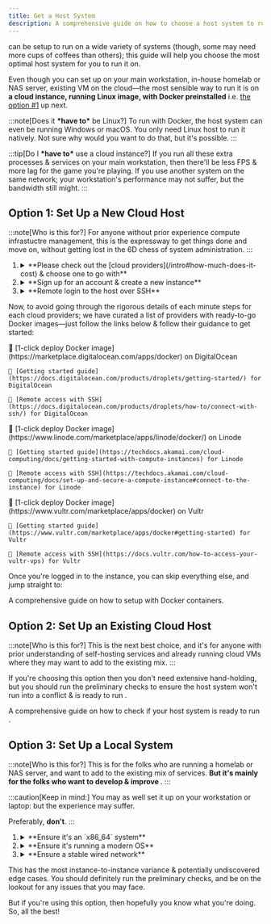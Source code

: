```yaml
---
title: Get a Host System
description: A comprehensive guide on how to choose a host system to run xplex.
---
```


<Xplex /> can be setup to run on a wide variety of systems (though, some may need more cups of coffees than others); this guide will help you choose the most optimal host system for you to run it on.

Even though you can set up <Xplex /> on your main workstation, in-house homelab or NAS server, existing VM on the cloud&mdash;the most sensible way to run it is on **a cloud instance, running Linux image, with Docker preinstalled** i.e. [the option #1](#option-1-set-up-a-new-cloud-host) up next.

:::note[Does it **\*have to\*** be Linux?]
To run <Xplex /> with Docker, the host system can even be running Windows or macOS. You only need Linux host to run it natively. Not sure why would you want to do that, but it's possible.
:::

:::tip[Do I **\*have to\*** use a cloud instance?]
If you run all these extra processes & services on your main workstation, then there'll be less FPS & more lag for the game you're playing. If you use another system on the same network; your workstation's performance may not suffer, but the bandwidth still might.
:::

## Option 1: Set Up a New Cloud Host

:::note[Who is this for?]
For anyone without prior experience compute infrastuctre management, this is the expressway to get things done and move on, without getting lost in the 6D chess of system administration.
:::

<Steps>

1. <details>
   <summary>**Please check out the [cloud providers](/intro#how-much-does-it-cost) & choose one to go with**</summary>

   - No need to be confused over trying to find a perfect match.
   - Just pick one that draws you & avoid decision paralysis.
   - You can always switch to a different provider later.
   </details>

2. <details>
   <summary>**Sign up for an account & create a new instance**</summary>

   - Use the referral link to sign up for free starting credits.
   - <Badge text="Create a system with Docker preinstalled (link below)" variant="tip" />
   - Choose a smallest allowed instance size to start with
   - Choose a data center location that's closest to you
   </details>

3. <details>
   <summary>**Remote login to the host over SSH**</summary>

   - <Badge text="Follow cloud provider's instructions (link below)" variant="tip" />
   - For the login terminal, you hava a couple of choices
     - The cloud provider's built-in web-based terminal on their dashboard
     - The latest Windows Terminal now supports SSH&mdash;PuTTY not needed
     - And of course, on macOS or Linux, you can use the built-in terminal to login
   </details>

</Steps>

Now, to avoid going through the rigorous details of each minute steps for each cloud providers; we have curated a list of providers with ready-to-go Docker images&mdash;just follow the links below & follow their guidance to get started:

<Tabs>
  <TabItem label="DigitalOcean">
    🚀 [1-click deploy Docker image](https://marketplace.digitalocean.com/apps/docker) on DigitalOcean

    📑 [Getting started guide](https://docs.digitalocean.com/products/droplets/getting-started/) for DigitalOcean

    📡 [Remote access with SSH](https://docs.digitalocean.com/products/droplets/how-to/connect-with-ssh/) for DigitalOcean
  </TabItem>
  <TabItem label="Linode">
    🚀 [1-click deploy Docker image](https://www.linode.com/marketplace/apps/linode/docker/) on Linode

    📑 [Getting started guide](https://techdocs.akamai.com/cloud-computing/docs/getting-started-with-compute-instances) for Linode

    📡 [Remote access with SSH](https://techdocs.akamai.com/cloud-computing/docs/set-up-and-secure-a-compute-instance#connect-to-the-instance) for Linode
  </TabItem>
  <TabItem label="Vultr">
    🚀 [1-click deploy Docker image](https://www.vultr.com/marketplace/apps/docker) on Vultr

    📑 [Getting started guide](https://www.vultr.com/marketplace/apps/docker#getting-started) for Vultr

    📡 [Remote access with SSH](https://docs.vultr.com/how-to-access-your-vultr-vps) for Vultr
  </TabItem>
</Tabs>

Once you're logged in to the instance, you can skip everything else, and jump straight to:

<Card title="<a href='/setup/docker'>Run as a Docker Container</a>" icon="seti:docker">
  A comprehensive guide on how to setup <Xplex /> with Docker containers.
</Card>

## Option 2: Set Up an Existing Cloud Host

:::note[Who is this for?]
This is the next best choice, and it's for anyone with prior understanding of self-hosting services and already running cloud VMs where they may want to add <Xplex /> to the existing mix.
:::

If you're choosing this option then you don't need extensive hand-holding, but you should run the preliminary checks to ensure the host system won't run into a conflict & is ready to run <Xplex />.

<Card title="<a href='/setup/precheck'>Run Preliminary Checks</a>" icon="approve-check-circle">
  A comprehensive guide on how to check if your host system is ready to run <Xplex />.
</Card>

## Option 3: Set Up a Local System

:::note[Who is this for?]
This is for the folks who are running a homelab or NAS server, and want to add <Xplex /> to the existing mix of services. **But it's mainly for the folks who want to develop & improve <Xplex />**.
:::

:::caution[Keep in mind:]
You may as well set it up on your workstation or laptop: but the experience may suffer.

Preferably, **don't**.
:::

<Steps>

1. <details>
   <summary>**Ensure it's an `x86_64` system**</summary>

   A lot of homelab servers are `ARM` based, and <Xplex /> doesn't support it [yet](/intro/internals#future-roadmap). You're welcome to [try](/setup/native), and if you succeed, please share your experience.
   - On a Linux system, you can run `uname -m` to check the architecture.
   - On a Windows system, you can check the system properties.
   - On a macOS system, you can check the system information.
   </details>

2. <details>
   <summary>**Ensure it's running a modern OS**</summary>

   You should preferably be running Linux, especially if you want to run it natively without Docker. If you're on Windows or macOS, then you can run <Xplex /> with Docker.

   If you have the flexibility to choose the distro, then go with a Debian-based distro like Ubuntu LTS, latest stable version of Debian or OpenMediaVault etc.
   
   Nothing wrong with other distros, but as we use Debian base images for creating the Docker containers, it's more comprehensively tested & less likely to have unpredictable surprises.
   </details>

3. <details>
   <summary>**Ensure a stable wired network**</summary>

   As we're dealing with video streaming, a stable wired network is a must. If you're on a wireless network, then you may face issues with latency, packet loss & jitter.
   </details>

</Steps>

This has the most instance-to-instance variance & potentially undiscovered edge cases. You should definitely run the preliminary checks, and be on the lookout for any issues that you may face.

But if you're using this option, then hopefully you know what you're doing. So, all the best!
